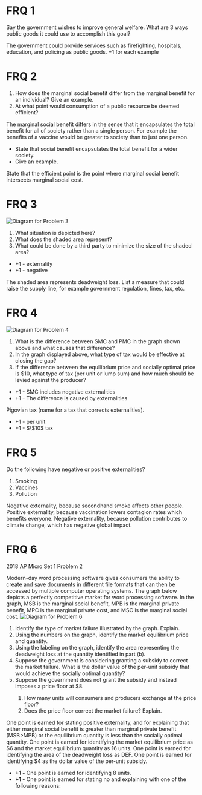 # FRQ 1
Say the government wishes to improve general welfare. What are 3 ways public goods it could use to accomplish this goal?

<FRQ num={1} points={3}>
	<FRQCheck points={3}>
		The government could provide services such as firefighting, hospitals, education, and policing as public goods.
		+1 for each example
	</FRQCheck>
</FRQ>

# FRQ 2
<ol className='alpha-list-mdx'>
	<li>How does the marginal social benefit differ from the marginal benefit for an individual? Give an example.</li>
	<li> At what point would consumption of a public resource be deemed efficient?</li>
</ol>

<FRQ num={2} points={3}>
	The marginal social benefit differs in the sense that it encapsulates the total benefit for all of society rather than a single person. For example the benefits of a vaccine would be greater to society than to just one person.
	<FRQCheck points={2}>
		<ul>
			<li>State that social benefit encapsulates the total benefit for a wider society.</li>
			<li>Give an example.</li>
		</ul>
	</FRQCheck>
	<FRQCheck points={1}>
		State that the efficient point is the point where marginal social benefit intersects marginal social cost.
	</FRQCheck>
</FRQ>

# FRQ 3
<span>![Diagram for Problem 3](/img/graphs/micro7a1.png)</span>
<ol className='alpha-list-mdx'>
<li> What situation is depicted here? </li>
<li> What does the shaded area represent? </li>
<li> What could be done by a third party to minimize the size of the shaded area? </li>
</ol>

<FRQ num={3} points={6}>
	<FRQCheck points={2}>
		<ul>
			<li> +1 - externality </li>
			<li> +1 - negative </li>
		</ul>
	</FRQCheck>
	<FRQCheck points={2}>
		The shaded area represents deadweight loss.
	</FRQCheck>
	<FRQCheck points={2}>
		List a measure that could raise the supply line, for example government regulation, fines, tax, etc.
	</FRQCheck>
</FRQ>

# FRQ 4
<span>![Diagram for Problem 4](/img/graphs/micro7a2.png)</span>
<ol className='alpha-list-mdx'>
<li> What is the difference between SMC and PMC in the graph shown above and what causes that difference? </li>
<li> In the graph displayed above, what type of tax would be effective at closing the gap? </li>
<li> If the difference between the equilibrium price and socially optimal price is $10, what type of tax (per unit or lump sum) and how much should be levied against the producer? </li>
</ol>

<FRQ num={4} points={5}>
	<FRQCheck points={2}>
		<ul>
			<li>+1 - SMC includes negative externalities </li>
			<li>+1 - The difference is caused by externalities </li>
		</ul>
	</FRQCheck>
	<FRQCheck points={1}>
		Pigovian tax (name for a tax that corrects externalities). 
	</FRQCheck>
	<FRQCheck points={2}>
		<ul>
			<li>+1 - per unit</li>
			<li>+1 - $\$10$ tax</li>
		</ul>
	</FRQCheck>
</FRQ>

# FRQ 5
Do the following have negative or positive externalities?
<ol className='alpha-list-mdx'>
<li> Smoking </li>
<li> Vaccines </li>
<li> Pollution </li>
</ol>

<FRQ num={5} points={3}>
<FRQCheck points={1}> Negative externality, because secondhand smoke affects other people. </FRQCheck>
<FRQCheck points={1}> Positive externality, because vaccination lowers contagion rates which benefits everyone. </FRQCheck>
<FRQCheck points={1}> Negative externality, because pollution contributes to climate change, which has negative global impact. </FRQCheck>
</FRQ>

# FRQ 6
2018 AP Micro Set 1 Problem 2

Modern-day word processing software gives consumers the ability to create and save documents in different file formats that can then be accessed by multiple computer operating systems. The graph below depicts a perfectly competitive market for word processing software. In the graph, MSB is the marginal social benefit, MPB is the marginal private benefit, MPC is the marginal private cost, and MSC is the marginal social cost.
<span>![Diagram for Problem 6](/img/graphs/micro7a3.png)</span>
<ol className = 'alpha-list-mdx'>
<li> Identify the type of market failure illustrated by the graph. Explain. </li>
<li> Using the numbers on the graph, identify the market equilibrium price and quantity. </li>
<li> Using the labeling on the graph, identify the area representing the deadweight loss at the quantity identified in part (b). </li>
<li> Suppose the government is considering granting a subsidy to correct the market failure. What is the dollar value of the per-unit subsidy that would achieve the socially optimal quantity? </li>
<li> Suppose the government does not grant the subsidy and instead imposes a price floor at $8. </li>
<ol>
<li> How many units will consumers and producers exchange at the price floor? </li>
<li> Does the price floor correct the market failure? Explain. </li>
</ol>
</ol>

<FRQ num={6} points={6}>
<FRQCheck points={1}>
One point is earned for stating positive externality, and for explaining that either marginal social benefit is greater than marginal private benefit (MSB>MPB) or the equilibrium quantity is less than the socially optimal quantity.
</FRQCheck>
<FRQCheck points={1}>
One point is earned for identifying the market equilibrium price as $6 and the market equilibrium quantity as 16 units.
</FRQCheck>
<FRQCheck points={1}>
One point is earned for identifying the area of the deadweight loss as DEF.
</FRQCheck>
<FRQCheck points={1}>
One point is earned for identifying $4 as the dollar value of the per-unit subsidy.
</FRQCheck>
<FRQCheck points={2}>
<ul>
<li> <b>+1 -</b> One point is earned for identifying 8 units. </li>
<li> <b>+1 -</b> One point is earned for stating no and explaining with one of the following reasons: </li>
</ul>
</FRQCheck>
</FRQ>